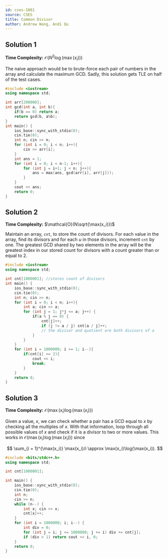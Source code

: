 ---
id: cses-1081
source: CSES
title: Common Divisor
author: Andrew Wang, Andi Qu
---

## Solution 1

**Time Complexity:** $\mathcal{O}(N^2\log(\max(x_i)))$

The naive approach would be to brute-force each pair of numbers in the array and
calculate the maximum GCD. Sadly, this solution gets TLE on half of the test
cases.

```cpp
#include <iostream>
using namespace std;

int arr[200000];
int gcd(int a, int b){
	if(b == 0) return a;
	return gcd(b, a%b);
}
int main() {
	ios_base::sync_with_stdio(0);
	cin.tie(0);
	int n; cin >> n;
	for (int i = 0; i < n; i++){
		cin >> arr[i];
	}
	int ans = 1;
	for (int i = 0; i < n-1; i++){
		for (int j = i+1; j < n; j++){
			ans = max(ans, gcd(arr[i], arr[j]));
		}
	}
	cout << ans;
	return 0;
}
```

## Solution 2

**Time Complexity:** $\mathcal{O}(N\sqrt{\max(x_i)})$

Maintain an array, $\texttt{cnt}$, to store the count of divisors. For each
value in the array, find its divisors and for each $u$ in those divisors,
increment $\texttt{cnt}$ by one. The greatest GCD shared by two elements in the
array will be the greatest index in our stored count for divisors with a count
greater than or equal to $2$.

```cpp
#include <iostream>
using namespace std;

int cnt[1000001]; //stores count of divisors
int main() {
	ios_base::sync_with_stdio(0);
	cin.tie(0);
	int n; cin >> n;
	for (int i = 0; i < n; i++){
		int a; cin >> a;
		for (int j = 1; j*j <= a; j++) {
			if(a % j == 0) {
				cnt[j]++;
				if (j != a / j) cnt[a / j]++;
				// the divisor and quotient are both divisors of a
			}
		}
	}
	for (int i = 1000000; i >= 1; i--){
		if(cnt[i] >= 2){
			cout << i;
			break;
		}
	}
	return 0;
}
```

## Solution 3

**Time Complexity:** $\mathcal{O}(\max(x_i)\log(\max(x_i)))$

Given a value, $x$, we can check whether a pair has a GCD equal to $x$ by
checking all the multiples of $x$. With that information, loop through all
possible values of $x$ and check if it is a divisor to two or more values. This
works in $\mathcal{O}(\max(x_i)\log(\max(x_i)))$ since

$$
\sum_{i = 1}^{\max(x_i)} \max(x_i)/i \approx \max(x_i)\log(\max(x_i)).
$$

```cpp
#include <bits/stdc++.h>
using namespace std;

int cnt[1000001];

int main() {
	ios_base::sync_with_stdio(0);
	cin.tie(0);
	int n;
	cin >> n;
	while (n--) {
		int x; cin >> x;
		cnt[x]++;
	}
	for (int i = 1000000; i; i--) {
		int div = 0;
		for (int j = i; j <= 1000000; j += i) div += cnt[j];
		if (div > 1) return cout << i, 0;
	}
	return 0;
}
```
